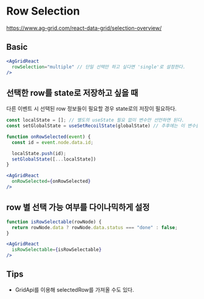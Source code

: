 # Row Selection

https://www.ag-grid.com/react-data-grid/selection-overview/

## Basic


```jsx
<AgGridReact
  rowSelection="multiple" // 단일 선택만 하고 싶다면 'single'로 설정한다.
/>
```

## 선택한 row를 state로 저장하고 싶을 때

다른 이벤트 시 선택된 row 정보들이 필요할 경우 state로의 저장이 필요하다.

```jsx
const localState = []; // 별도의 useState 필요 없이 변수만 선언하면 된다.
const setGlobalState = useSetRecoilState(globalState) // 추후에는 이 변수를 사용해서 선택된 row들을 가져오면 된다.

function onRowSelected(event) {
  const id = event.node.data.id;

  localState.push(id);
  setGlobalState([...localState])
}

<AgGridReact
  onRowSelected={onRowSelected}
/>
```

## row 별 선택 가능 여부를 다이나믹하게 설정

```jsx
function isRowSelectable(rowNode) {
  return rowNode.data ? rowNode.data.status === "done" : false;
}

<AgGridReact
  isRowSelectable={isRowSelectable}
/>
```

## Tips
* GridApi를 이용해 selectedRow를 가져올 수도 있다.